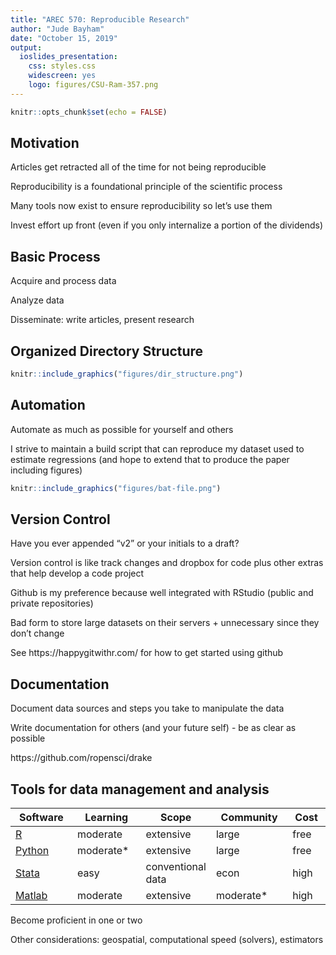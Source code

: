 ```yaml
---
title: "AREC 570: Reproducible Research"
author: "Jude Bayham"
date: "October 15, 2019"
output:
  ioslides_presentation:
    css: styles.css
    widescreen: yes
    logo: figures/CSU-Ram-357.png
---
```


```r
knitr::opts_chunk$set(echo = FALSE)
```

## Motivation

Articles get retracted all of the time for not being reproducible

Reproducibility is a foundational principle of the scientific process

Many tools now exist to ensure reproducibility so let's use them

Invest effort up front (even if you only internalize a portion of the dividends)


## Basic Process

Acquire and process data

Analyze data

Disseminate: write articles, present research

## Organized Directory Structure

```r
knitr::include_graphics("figures/dir_structure.png")
```

## Automation
Automate as much as possible for yourself and others

I strive to maintain a build script that can reproduce my dataset used to estimate regressions (and hope to extend that to produce the paper including figures)

```r
knitr::include_graphics("figures/bat-file.png")
```


## Version Control

Have you ever appended "v2" or your initials to a draft?

Version control is like track changes and dropbox for code plus other extras that help develop a code project

Github is my preference because well integrated with RStudio (public and private repositories)

Bad form to store large datasets on their servers + unnecessary since they don't change 

See https://happygitwithr.com/ for how to get started using github

## Documentation

Document data sources and steps you take to manipulate the data

Write documentation for others (and your future self) - be as clear as possible

https://github.com/ropensci/drake

## Tools for data management and analysis
| Software | Learning  | Scope | Community  | Cost |
|----------|-----------|-------|------------|------|
| [R](https://en.wikipedia.org/wiki/R_(programming_language))        | moderate  | extensive | large | free |
| [Python](https://en.wikipedia.org/wiki/Python_(programming_language))   | moderate* | extensive | large | free |
| [Stata](https://en.wikipedia.org/wiki/Stata)    | easy      | conventional data | econ | high |
| [Matlab](https://en.wikipedia.org/wiki/MATLAB)   | moderate  | extensive | moderate* | high |


Become proficient in one or two

Other considerations: geospatial, computational speed (solvers), estimators


